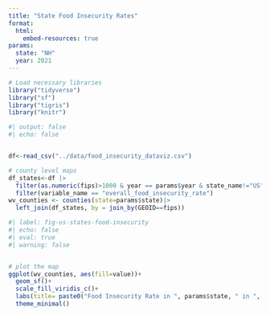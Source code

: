 ```yaml
---
title: "State Food Insecurity Rates"
format: 
  html:
    embed-resources: true
params:
  state: "NH"
  year: 2021
---
```


```r
# Load necessary libraries
library("tidyverse")
library("sf")
library("tigris")
library("knitr")

```


```r
#| output: false
#| echo: false


df<-read_csv("../data/food_insecurity_dataviz.csv")

# county level maps
df_states<-df |>
  filter(as.numeric(fips)>1000 & year == params$year & state_name!="US")|>
  filter(variable_name == "overall_food_insecurity_rate")
wv_counties <- counties(state=params$state)|>
  left_join(df_states, by = join_by(GEOID==fips))
```



```r
#| label: fig-us-states-food-insecurity
#| echo: false
#| eval: true
#| warning: false


# plot the map
ggplot(wv_counties, aes(fill=value))+
  geom_sf()+
  scale_fill_viridis_c()+
  labs(title= paste0("Food Insecurity Rate in ", params$state, " in ",  params$year), fill="Rate")+
  theme_minimal()

```